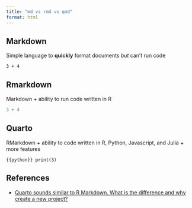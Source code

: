 ```yaml
---
title: "md vs rmd vs qmd"
format: html
---
```


## Markdown

Simple language to **quickly** format documents _but_ can't run code

```
3 + 4
```

## Rmarkdown

Markdown + ability to run code written in R

```r
3 + 4
```


## Quarto

RMarkdown + ability to code written in R, Python, Javascript, and Julia + more features

```{{python}}
print(3)
```


## References

- [Quarto sounds similar to R Markdown. What is the difference and why create a new project?](https://quarto.org/docs/faq/rmarkdown.html#quarto-sounds-similar-to-r-markdown.-what-is-the-difference-and-why-create-a-new-project)
